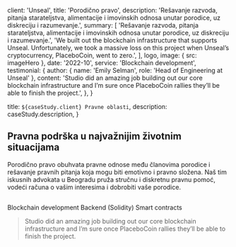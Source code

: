 
  client: 'Unseal',
  title: 'Porodično pravo',
  description:
    'Rešavanje razvoda, pitanja starateljstva, alimentacije i imovinskih odnosa unutar porodice, uz diskreciju i razumevanje.',
  summary: [
    'Rešavanje razvoda, pitanja starateljstva, alimentacije i imovinskih odnosa unutar porodice, uz diskreciju i razumevanje.',
    'We built out the blockchain infrastructure that supports Unseal. Unfortunately, we took a massive loss on this project when Unseal’s cryptocurrency, PlaceboCoin, went to zero.',
  ],
  logo,
  image: { src: imageHero },
  date: '2022-10',
  service: 'Blockchain development',
  testimonial: {
    author: { name: 'Emily Selman', role: 'Head of Engineering at Unseal' },
    content:
      'Studio did an amazing job building out our core blockchain infrastructure and I’m sure once PlaceboCoin rallies they’ll be able to finish the project.',
  },
}

  title: `${caseStudy.client} Pravne oblasti`,
  description: caseStudy.description,
}

## Pravna podrška u najvažnijim životnim situacijama

Porodično pravo obuhvata pravne odnose među članovima porodice i rešavanje pravnih pitanja koja mogu biti emotivno i pravno složena. Naš tim iskusnih advokata u Beogradu pruža stručnu i diskretnu pravnu pomoć, vodeći računa o vašim interesima i dobrobiti vaše porodice.

## 

<TagList>
  <TagListItem>Blockchain development</TagListItem>
  <TagListItem>Backend (Solidity)</TagListItem>
  <TagListItem>Smart contracts</TagListItem>
</TagList>

<Blockquote
  author={{ name: 'Emily Selman', role: 'Head of Engineering at Unseal' }}
  image={{ src: imageEmilySelman }}
>
  Studio did an amazing job building out our core blockchain infrastructure and
  I’m sure once PlaceboCoin rallies they’ll be able to finish the project.
</Blockquote>

<StatList>
  <StatListItem value="34%" label="Fewer transactions" />
  <StatListItem value="10%" label="Slower transactions" />
  <StatListItem value="1000ms" label="Transaction latency" />
  <StatListItem value="3" label="Active nodes" />
</StatList>
